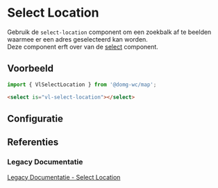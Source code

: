 
# Select Location

<VluxMetaData id="map-select-location" />

Gebruik de `select-location` component om een zoekbalk af te beelden waarmee er een adres geselecteerd kan worden.<br/>
Deze component erft over van de [select](/docs/elements-select--select-default) component.


## Voorbeeld

```js
import { VlSelectLocation } from '@domg-wc/map';
```

```html
<select is="vl-select-location"></select>
```

<Canvas of={VlSelectLocationStories.SelectLocationDefault} />


## Configuratie

<ArgTypes of={VlSelectLocationStories.SelectLocationDefault} />


## Referenties

### Legacy Documentatie

[Legacy Documentatie - Select Location](https://webcomponenten.omgeving.vlaanderen.be/doc/VlSelectLocation.html)
